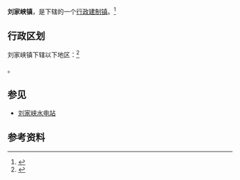 {{中国乡级行政区
|景观照片文件名 = VM 6056 Liujiaxia Town.jpg
|景观照片描述 = [[黄河|黄河]]在刘家峡镇内的河段
|汉语拼音 = 
|其他语言 = 
|其他语言名称 = 
|旧称 = 
|地名出处 = 
|位置图文件名 = 
|位置图描述 = 
|自定义图片= 
|建置时间 = 
|政府驻地 = 
|毗邻 = 
|总面积 = 
|总人口 = 
|总人口年份 = 
|户籍人口 = 
|户籍人口年份 = 
|常住人口 = 
|常住人口年份 = 
|人口密度 = 
|GDP = 
|GDP年份 = 
|邮政编码 = 
|电话区号 = 930
|官方网站 = 
|网站名称 = 
|62/29/23/100/000}}

'''刘家峡镇'''，是{{PRC admin/fullname|62/29/23/100/000|3}}下辖的一个[[行政建制镇|行政建制镇]]。<ref>{{PRC admin/ref sgc|{{PRC admin/parent|62/29/23/100/000}}}}</ref>

== 行政区划 ==
刘家峡镇下辖以下地区：<ref>{{PRC admin/ref sgc|62/29/23/100/000}}</ref>

{{PRC admin/children|62/29/23/100/000}}。

== 参见 ==
*[[刘家峡水电站|刘家峡水电站]]

== 参考资料 ==
{{commonscat|Liujiaxia Town}}
{{reflist}}

{{行政区划小作品}}
{{PRC admin/navcat|62/29/23/100/000}}